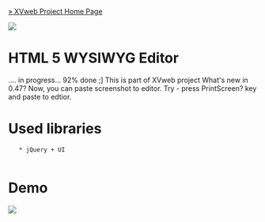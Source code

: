 [[http://bordeux.net/XVweb/|&raquo; XVweb Project Home Page]]

<p align="center"><img src="http://img402.imageshack.us/img402/8499/html5logo.jpg"  /></p>

= HTML 5 WYSIWYG Editor =
.... in progress... 92% done ;] This is part of XVweb project 
What's new in 0.47? Now, you can paste screenshot to editor. Try - press PrintScreen? key and paste to edtior. 

= Used libraries =
	* jQuery + UI
	
= Demo =

<p align="center"><a href="http://html-5-wysiwyg.googlecode.com/svn/trunk/index.html"> <img src="http://img140.imageshack.us/img140/7695/demoy.png"  /> </a> </p>